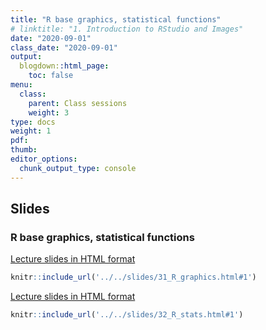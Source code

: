 ```yaml
---
title: "R base graphics, statistical functions"
# linktitle: "1. Introduction to RStudio and Images"
date: "2020-09-01"
class_date: "2020-09-01"
output:
  blogdown::html_page:
    toc: false
menu:
  class:
    parent: Class sessions
    weight: 3
type: docs
weight: 1
pdf:
thumb:
editor_options: 
  chunk_output_type: console
---
```


## Slides

### R base graphics, statistical functions

<a href="../../slides/31_R_graphics.html#1" target="_blank">Lecture slides in HTML format</a>

```r
knitr::include_url('../../slides/31_R_graphics.html#1')
```

<a href="../../slides/32_R_stats.html#1" target="_blank">Lecture slides in HTML format</a>

```r
knitr::include_url('../../slides/32_R_stats.html#1')
```
